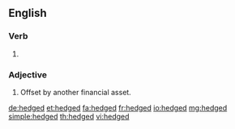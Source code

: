 ==English==

===Verb===
{{head|en|verb form}}

# {{en-past of|hedge}}

===Adjective===
{{en-adj}}

# {{context|finance|lang=en}} Offset by another financial asset.

[[de:hedged]]
[[et:hedged]]
[[fa:hedged]]
[[fr:hedged]]
[[io:hedged]]
[[mg:hedged]]
[[simple:hedged]]
[[th:hedged]]
[[vi:hedged]]